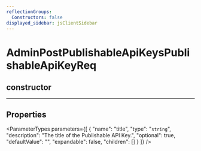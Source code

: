 ```yaml
---
reflectionGroups:
  Constructors: false
displayed_sidebar: jsClientSidebar
---
```



# AdminPostPublishableApiKeysPublishableApiKeyReq

## constructor

___

## Properties

<ParameterTypes parameters={[
  {
    "name": "title",
    "type": "`string`",
    "description": "The title of the Publishable API Key.",
    "optional": true,
    "defaultValue": "",
    "expandable": false,
    "children": []
  }
]} />
